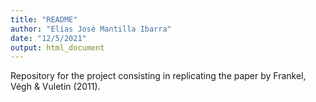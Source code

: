 ```yaml
---
title: "README"
author: "Elías José Mantilla Ibarra"
date: "12/5/2021"
output: html_document
---
```


Repository for the project consisting in replicating the paper by Frankel, Végh & Vuletin (2011).